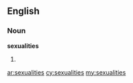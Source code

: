 ==English==

===Noun===
'''sexualities'''

# {{plural of|[[sexuality]]}}

[[ar:sexualities]]
[[cy:sexualities]]
[[my:sexualities]]